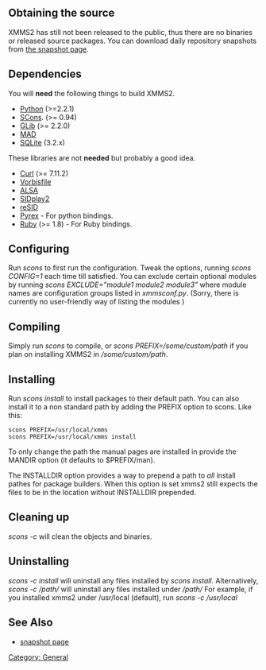 {{Navbar}}

== Obtaining the source ==

XMMS2 has still not been released to the public, thus there are no binaries or released source packages. You can download daily repository snapshots from [http://xmms2.xmms.org/snapshots/ the snapshot page].

== Dependencies ==

You will '''need''' the following things to build XMMS2.

* [http://www.python.org/ Python] (>=2.2.1)
* [http://www.scons.org/ SCons]. (>= 0.94)
* [http://www.gtk.org/ GLib] (>= 2.2.0)
* [http://www.underbit.com/products/mad/ MAD]
* [http://www.sqlite.org SQLite] (3.2.x)


These libraries are not '''needed''' but probably a good idea.

* [http://curl.haxx.se Curl] (>= 7.11.2)
* [http://www.xiph.org Vorbisfile]
* [http://www.alsa-project.org ALSA]
* [http://sidplay2.sourceforge.net/ SIDplay2]
* [http://www.geocities.com/SiliconValley/Lakes/5147/resid/ reSID]
* [http://www.cosc.canterbury.ac.nz/~greg/python/Pyrex/ Pyrex] - For python bindings.
* [http://www.ruby-lang.org/ Ruby] (>= 1.8) - For Ruby bindings.

== Configuring ==
Run ''scons'' to first run the configuration. Tweak the options, running ''scons CONFIG=1'' each time till satisfied. You can exclude certain optional modules by running ''scons EXCLUDE="module1 module2 module3"'' where module names are configuration groups listed in ''xmmsconf.py''. (Sorry, there is currently no user-friendly way of listing the modules )

== Compiling ==
Simply run ''scons'' to compile, or ''scons PREFIX=/some/custom/path'' if you plan on installing XMMS2 in ''/some/custom/path''.

== Installing ==

Run ''scons install'' to install packages to their default path. You can also install it to a non standard path by adding the PREFIX option to scons. Like this:

 scons PREFIX=/usr/local/xmms
 scons PREFIX=/usr/local/xmms install

To only change the path the manual pages are installed in provide the MANDIR option (it defaults to $PREFIX/man).

The INSTALLDIR option provides a way to prepend a path to ''all'' install pathes for package builders. When this option is set xmms2 still expects the files to be in the location without INSTALLDIR prepended.

== Cleaning up ==

''scons -c'' will clean the objects and binaries.

== Uninstalling ==
''scons -c install'' will uninstall any files installed by ''scons install''. Alternatively, ''scons -c /path/'' will uninstall any files installed under ''/path/''
For example, if you installed xmms2 under /usr/local (default), run ''scons -c /usr/local''

== See Also ==
* [http://xmms2.xmms.org/snapshots/ snapshot page]

[[Category: General]]
